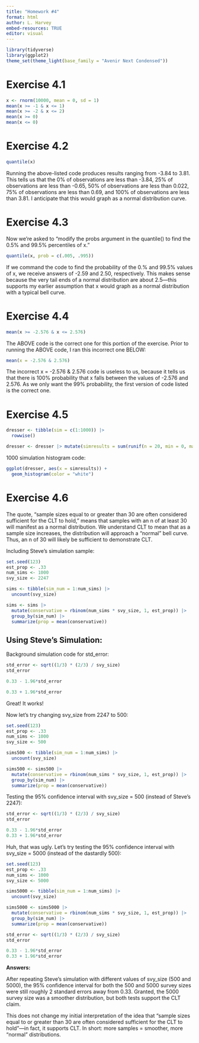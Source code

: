 ```yaml
---
title: "Homework #4"
format: html
author: L. Harvey 
embed-resources: TRUE 
editor: visual
---
```


```r
library(tidyverse)
library(ggplot2)
theme_set(theme_light(base_family = "Avenir Next Condensed"))
```

# Exercise 4.1

```r
x <- rnorm(10000, mean = 0, sd = 1)
mean(x >= -1 & x <= 1)
mean(x >= -2 & x <= 2)
mean(x >= 0)
mean(x <= 0)
```

# Exercise 4.2

```r
quantile(x)
```

Running the above-listed code produces results ranging from -3.84 to 3.81. This tells us that the 0% of observations are less than -3.84, 25% of observations are less than -0.65, 50% of observations are less than 0.022, 75% of observations are less than 0.69, and 100% of observations are less than 3.81. I anticipate that this would graph as a normal distribution curve.

# Exercise 4.3

Now we're asked to "modify the probs argument in the quantile() to find the 0.5% and 99.5% percentiles of x."

```r
quantile(x, prob = c(.005, .995))
```

If we command the code to find the probability of the 0.% and 99.5% values of x, we receive answers of -2.59 and 2.50, respectively. This makes sense because the very tail ends of a normal distribution are about 2.5---this supports my earlier assumption that x would graph as a normal distribution with a typical bell curve.

# Exercise 4.4

```r
mean(x >= -2.576 & x <= 2.576)
```

The ABOVE code is the correct one for this portion of the exercise. Prior to running the ABOVE code, I ran this incorrect one BELOW:

```r
mean(x = -2.576 & 2.576)
```

The incorrect x = -2.576 & 2.576 code is useless to us, because it tells us that there is 100% probability that x falls between the values of -2.576 and 2.576. As we only want the 99% probability, the first version of code listed is the correct one.

# Exercise 4.5

```r
dresser <- tibble(sim = c(1:1000)) |> 
  rowwise() 
```

```r
dresser <- dresser |> mutate(simresults = sum(runif(n = 20, min = 0, max = 1)))
```

1000 simulation histogram code:

```r
ggplot(dresser, aes(x = simresults)) +
  geom_histogram(color = "white")
```

# Exercise 4.6

The quote, "sample sizes equal to or greater than 30 are often considered sufficient for the CLT to hold," means that samples with an n of at least 30 will manifest as a normal distribution. We understand CLT to mean that as a sample size increases, the distribution will approach a "normal" bell curve. Thus, an n of 30 will likely be sufficient to demonstrate CLT.

Including Steve's simulation sample:

```r
set.seed(123)
est_prop <- .33
num_sims <- 1000
svy_size <- 2247

sims <- tibble(sim_num = 1:num_sims) |> 
  uncount(svy_size) 

sims <- sims |> 
  mutate(conservative = rbinom(num_sims * svy_size, 1, est_prop)) |> 
  group_by(sim_num) |> 
  summarize(prop = mean(conservative))
```

## Using Steve's Simulation:

Background simulation code for std_error:

```r
std_error <- sqrt((1/3) * (2/3) / svy_size)
std_error
```

```r
0.33 - 1.96*std_error
```

```r
0.33 + 1.96*std_error
```

Great! It works!

Now let's try changing svy_size from 2247 to 500:

```r
set.seed(123) 
est_prop <- .33 
num_sims <- 1000 
svy_size <- 500

sims500 <- tibble(sim_num = 1:num_sims) |> 
  uncount(svy_size) 

sims500 <- sims500 |> 
  mutate(conservative = rbinom(num_sims * svy_size, 1, est_prop)) |> 
  group_by(sim_num) |> 
  summarize(prop = mean(conservative))
```

Testing the 95% confidence interval with svy_size = 500 (instead of Steve's 2247):

```r
std_error <- sqrt((1/3) * (2/3) / svy_size)
std_error
```

```r
0.33 - 1.96*std_error
0.33 + 1.96*std_error
```

Huh, that was ugly. Let's try testing the 95% confidence interval with svy_size = 5000 (instead of the dastardly 500):

```r
set.seed(123) 
est_prop <- .33 
num_sims <- 1000 
svy_size <- 5000

sims5000 <- tibble(sim_num = 1:num_sims) |> 
  uncount(svy_size) 

sims5000 <- sims5000 |> 
  mutate(conservative = rbinom(num_sims * svy_size, 1, est_prop)) |> 
  group_by(sim_num) |> 
  summarize(prop = mean(conservative))

std_error <- sqrt((1/3) * (2/3) / svy_size)
std_error
```

```r
0.33 - 1.96*std_error
0.33 + 1.96*std_error
```

**Answers:**

After repeating Steve's simulation with different values of svy_size (500 and 5000), the 95% confidence interval for both the 500 and 5000 survey sizes were still roughly 2 standard errors away from 0.33. Granted, the 5000 survey size was a smoother distribution, but both tests support the CLT claim.

This does not change my initial interpretation of the idea that "sample sizes equal to or greater than 30 are often considered sufficient for the CLT to hold"---in fact, it supports CLT. In short: more samples = smoother, more "normal" distributions.
